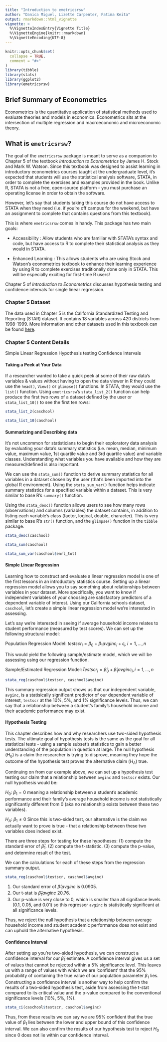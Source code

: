 ```yaml
---
title: "Introduction to emetricsrsw"
author: "Danica Miguel, Lizette Carpenter, Fatima Keita"
output: rmarkdown::html_vignette
vignette: >
  %\VignetteIndexEntry{Vignette Title}
  %\VignetteEngine{knitr::rmarkdown}
  %\VignetteEncoding{UTF-8}
---
```


```r
knitr::opts_chunk$set(
  collapse = TRUE,
  comment = "#>"
)
library(tibble)
library(stats)
library(ggplot2)
library(emetricsrsw)
```

## Brief Summary of Econometrics

Econometrics is the quantitative application of statistical methods used to evaluate theories and models in economics. Econometrics sits at the intersection of multiple regression and macroeconomic and microeconomic theory.  

## What is `emetricsrsw`?

The goal of the `emetricsrsw` package is meant to serve as a companion to Chapter 5 of the textbook *Introduction to Econometrics* by James H. Stock and Mark W. Watson. Since this textbook was designed to assist learning in introductory econometrics courses taught at the undergraduate level, it’s expected that students will use the statistical analysis software, STATA, in order to complete the exercises and examples provided in the book. Unlike R, STATA is not a free, open-source platform - you must purchase an operating license in order to obtain the software.

However, let’s say that students taking this course do not have access to STATA when they need (i.e. if you’re off campus for the weekend, but have an assignment to complete that contains questions from this textbook). 


This is where `emetricsrsw` comes in handy. This package has two main goals: 

- Accessibility : Allow students who are familiar with STATA’s syntax and code, but have access to R to complete their statistical analysis as they would in STATA. 

- Enhanced Learning : This allows students who are using Stock and Watson’s econometrics textbook to enhance their learning experience by using R to complete exercises traditionally done only in STATA. This will be especially exciting for first-time R users! 

Chapter 5 of *Introduction to Econometrics* discusses hypothesis testing and confidence intervals for single linear regression. 


### Chapter 5 Dataset
The data used in Chapter 5 is the California Standardized Testing and Reporting (STAR) dataset. It contains 18 variables across 420 districts from 1998-1999. More information and other datasets used in this textbook can be found [here](https://wps.pearsoned.com/aw_stock_ie_3/178/45691/11696965.cw/index.html).


### Chapter 5 Content Details
Simple Linear Regression 
Hypothesis testing 
Confidence Intervals 

#### Taking a Peek at Your Data
If a researcher wanted to take a quick peek at some of their raw data’s variables & values without having to open the data viewer in R they could use the `head()`, `View()` or `glimpse()` functions. In STATA, they would use the `list()` function. Using `emetricsrsw`'s `stata_list_2()` function can help produce the first two rows of a dataset defined by the user or `stata_list_10()` to see the first ten rows:

```r
stata_list_2(caschool)

stata_list_10(caschool)
```

#### Summarizing and Describing data 
It’s not uncommon for statisticians to begin their exploratory data analysis by evaluating your data’s summary statistics (i.e. mean, median,  minimum value, maximum value, 1st quartile value and 3rd quartile value) and variable classes. Understanding what variables you have available and how they are measured/defined is also important. 

We can use the `stata_sum()` function to derive summary statistics for all variables in a dataset chosen by the user (that’s been imported into the global R environment). Using the `stata_sum_var()` function helps indicate summary statistics for a specified variable within a dataset. This is very similar to base R’s `summary()` function. 

Using the `stata_desc()` function allows users to see how many rows (observations) and columns (variables) the dataset contains, in addition to listing each variable’s class (factor, logical, double, character). This is very similar to base R’s `str()` function, and the `glimpse()` function in the `tibble` package. 

```r
stata_desc(caschool)

stata_sum(caschool)

stata_sum_var(caschool$enrl_tot)
```

#### Simple Linear Regression

Learning how to construct and evaluate a linear regression model is one of the first lessons in an introductory statistics course. Setting up a linear regression model allows you to say something about relationships between variables in your dataset. More specifically, you want to know if independent variables of your choosing are satisfactory predictors of a dependent variable of interest. Using our California schools dataset, `caschool`, let's create a simple linear regression model we're interested in assessing. 

Let's say we're interested in seeing if average household income relates to student performance (measured by test scores). We can set up the following structural model:

Population Regression Model: $testscr_i = \beta_{0} + \beta_{1} avginc_i + \epsilon_i, i=1,\dots,n$

This would yield the following sample/estimate model, which we will be assessing using our regression function.

Sample/Estimated Regression Model: $\widehat testscr_i = \widehat\beta_{0} + \widehat\beta_{1} avginc_i, i=1,\dots,n$

```r
stata_reg(caschool$testscr, caschool$avginc)
```
This summary regression output shows us that our independent variable, `avginc`, is a statisically significant predictor of our dependent variable of interest, `testscr` at the 10%, 5%, and 1% significance levels. Thus, we can say that a relationship between a student's family's household income and their academic performance may exist. 

#### Hypothesis Testing

This chapter describes how and why researchers use two-sided hypothesis tests. The ultimate goal of hypothesis tests is the same as the goal for all statistical tests - using a sample subset’s statistics to gain a better understanding of the population in question at large. The null hypothesis ($H_0$) is a claim the researcher is trying to disprove, meaning they hope the outcome of the hypothesis test proves the alternative claim ($H_A$) true. 

Continuing on from our example above, we can set up a hypothesis test testing our claim that a relationship between `avginc` and `testscr` exists. Our null hypothesis would be: 

$H_0$: $\beta_1 = 0$
meaning a relationship between a student's academic performance and their family's average household income is not statistically significantly different from 0 (aka no relationship exists between these two variables). 

$H_A$: $\beta_1 \neq 0$ 
Since this is two-sided test, our alternative is the claim we actually want to prove is true - that a relationship between these two variables does indeed exist.

There are three steps for testing for these hypotheses:
(1) compute the standard error of $\widehat\beta_{1}$. 
(2) compute the t-statistic. 
(3) compute the p-value, and determine result of the test. 

We can the calculations for each of these steps from the regression summary output. 

```r
stata_reg(caschool$testscr, caschool$avginc)
```

(1) Our standard error of $\widehat\beta_{1} avginc$ is 0.0905. 
(2) Our t-stat is $\widehat\beta_{1} avginc$ 20.76.
(3) Our p-value is very close to 0, which is smaller than all signifance levels (0.1, 0.05, and 0.01) so this regressor `avginc` is statistically significant at all significance levels. 

Thus, we reject the null hypothesis that a relationship between average household income and student academic performance does not exist and can uphold the alternative hypothesis.

#### Confidence Interval

After setting up you're two-sided hypothesis, we can construct a confidence interval for our $\widehat\beta_{1}$ estimate. A confidence interval gives us a set of values that cannot be rejected within a 5% significance level. This leaves us with a range of values with which we are 'confident' that the 95% probability of containing the true value of our population parameter $\beta_{1}$ lies. Constructing a confidence interval is another way to help confirm the results of a two-sided hypothesis test, aside from assessing the t-stat compared to its critical value and the p-value compared to the conventional significance levels (10%, 5%, 1%).

```r
stata_ci(caschool$testscr, caschool$avginc)
```

Thus, from these results we can say we are 95% confident that the true value of $\beta_{1}$ lies between the lower and upper bound of this confidence interval. We can also confirm the results of our hypothesis test to reject $H_0$ since 0 does not lie within our confidence interval. 